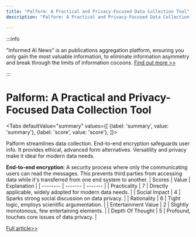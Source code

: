 ```yaml
---
title: "Palform: A Practical and Privacy-Focused Data Collection Tool"
description: "Palform: A Practical and Privacy-Focused Data Collection Tool"

---
```



:::info

"Informed AI News" is an publications aggregation platform, ensuring you only gain the most valuable information, to eliminate information asymmetry and break through the limits of information cocoons.  [Find out more >>](/)

:::

# Palform: A Practical and Privacy-Focused Data Collection Tool


<Tabs
	defaultValue="summary"
	values={[
	{label: 'summary', value: 'summary'},
	{label: 'score', value: 'score'},
]}>
<TabItem value="summary">


Palform streamlines data collection.
End-to-end encryption safeguards user info.
It provides ethical, advanced form alternatives.
Versatility and privacy make it ideal for modern data needs.

**End-to-end encryption**: A security process where only the communicating users can read the messages. This prevents third parties from accessing data while it's transferred from one end system to another.
</TabItem>
<TabItem value="score">
	| Scores     | Value   | Explanation |
	| -------- | ------- | ------- |
	| Practicality  | 7    | Directly applicable, widely adopted for modern data needs.    |
	| Social Impact | 4     | Sparks strong social discussion on data privacy.    |
	| Rationality    | 6    | Tight logic, employs scientific argumentation.    |
	| Entertainment Value    | 2    | Slightly monotonous, few entertaining elements.    |
	| Depth Of Thought    | 5    | Profound, touches core issues of data privacy.    |
</TabItem>
</Tabs>

[Full article>>](https://www.producthunt.com/posts/palform)
